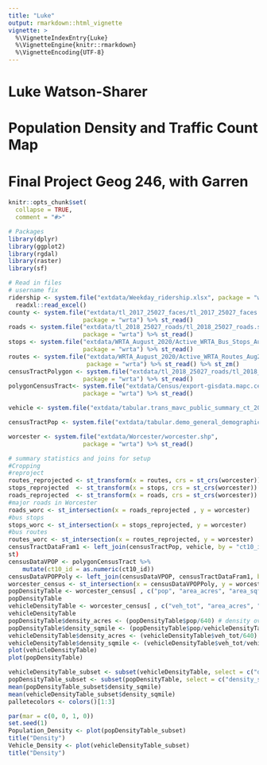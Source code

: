```yaml
---
title: "Luke"
output: rmarkdown::html_vignette
vignette: >
  %\VignetteIndexEntry{Luke}
  %\VignetteEngine{knitr::rmarkdown}
  %\VignetteEncoding{UTF-8}
---
```

# Luke Watson-Sharer
# Population Density and Traffic Count Map
# Final Project Geog 246, with Garren
```r
knitr::opts_chunk$set(
  collapse = TRUE,
  comment = "#>"
```

```r
# Packages
library(dplyr)
library(ggplot2)
library(rgdal)
library(raster)
library(sf)
```

```r
# Read in files
# username fix
ridership <- system.file("extdata/Weekday_ridership.xlsx", package = "wrta") %>% 
  readxl::read_excel() 
county <- system.file("extdata/tl_2017_25027_faces/tl_2017_25027_faces.shp",
                     package = "wrta") %>% st_read()
roads <- system.file("extdata/tl_2018_25027_roads/tl_2018_25027_roads.shp",
                     package = "wrta") %>% st_read()
stops <- system.file("extdata/WRTA_August_2020/Active_WRTA_Bus_Stops_Aug2020.shp",
                     package = "wrta") %>% st_read()
routes <- system.file("extdata/WRTA_August_2020/Active_WRTA_Routes_Aug2020.shp",
                      package = "wrta") %>% st_read() %>% st_zm()
censusTractPolygon <- system.file("extdata/tl_2018_25027_roads/tl_2018_25027_roads.shp",
                     package = "wrta") %>% st_read()
polygonCensusTract<- system.file("extdata/Census/export-gisdata.mapc.census2010_tracts_poly.shp",
                     package = "wrta") %>% st_read()

vehicle <- system.file("extdata/tabular.trans_mavc_public_summary_ct_2014_q4.csv", package = "wrta") %>% readr::read_csv(.)

censusTractPop <- system.file("extdata/tabular.demo_general_demographics_ct_2010.csv", package = "wrta") %>% readr::read_csv(.)

worcester <- system.file("extdata/Worcester/worcester.shp",
                     package = "wrta") %>% st_read()
```

```r
# summary statistics and joins for setup
#Cropping
#reproject
routes_reprojected <- st_transform(x = routes, crs = st_crs(worcester))
stops_reprojected  <- st_transform(x = stops, crs = st_crs(worcester))
roads_reprojected  <- st_transform(x = roads, crs = st_crs(worcester))
#major roads in Worcester
roads_worc <- st_intersection(x = roads_reprojected , y = worcester) 
#bus stops
stops_worc <- st_intersection(x = stops_reprojected, y = worcester)
#bus routes
routes_worc <- st_intersection(x = routes_reprojected, y = worcester)
censusTractDataFram1 <- left_join(censusTractPop, vehicle, by = "ct10_id") 
st)
censusDataVPOP <- polygonCensusTract %>%  
    mutate(ct10_id = as.numeric(ct10_id))
censusDataVPOPPoly <- left_join(censusDataVPOP, censusTractDataFram1, by = "ct10_id") #joining new dataset
worcester_census <- st_intersection(x = censusDataVPOPPoly, y = worcester) 
popDensityTable <- worcester_census[ , c("pop", "area_acres", "area_sqft", "ct10_id", "objectid", "shape")] 
popDensityTable
vehicleDensityTable <- worcester_census[ , c("veh_tot", "area_acres", "area_sqft", "ct10_id", "objectid", "shape")] 
vehicleDensityTable
popDensityTable$density_acres <- (popDensityTable$pop/640) # density over acre mile
popDensityTable$density_sqmile <- (popDensityTable$pop/vehicleDensityTable$area_sqft) # density over sq mile
vehicleDensityTable$density_acres <- (vehicleDensityTable$veh_tot/640) # density over acre mile
vehicleDensityTable$density_sqmile <- (vehicleDensityTable$veh_tot/vehicleDensityTable$area_sqft) # density over sq mile
plot(vehicleDensityTable)
plot(popDensityTable)

vehicleDensityTable_subset <- subset(vehicleDensityTable, select = c("density_sqmile", "geometry"))
popDensityTable_subset <- subset(popDensityTable, select = c("density_sqmile", "geometry"))
mean(popDensityTable_subset$density_sqmile)
mean(vehicleDensityTable_subset$density_sqmile)
palletecolors <- colors()[1:3]
```

```r
par(mar = c(0, 0, 1, 0))
set.seed(1)
Population_Density <- plot(popDensityTable_subset)
title("Density")
Vehicle_Density <- plot(vehicleDensityTable_subset)
title("Density")
```
